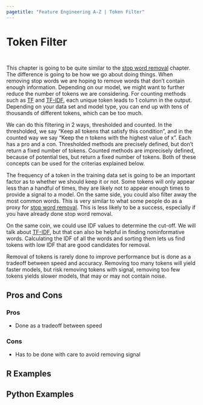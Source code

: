 ```yaml
---
pagetitle: "Feature Engineering A-Z | Token Filter"
---
```


# Token Filter {#sec-text-filter}

::: {style="visibility: hidden; height: 0px;"}
## Token Filter
:::

This chapter is going to be quite similar to the [stop word removal](text-stopwords) chapter.
The difference is going to be how we go about doing things.
When removing stop words we are hoping to remove words that don't contain enough information.
Depending on our model, we might want to further reduce the number of tokens we are considering.
For counting methods such as [TF](text-tf) and [TF-IDF](text-tfidf), each unique token leads to 1 column in the output.
Depending on your data set and model type, you can end up with tens of thousands of different tokens, which can be too much.

We can do this filtering in 2 ways, thresholded and counted.
In the thresholded, we say "Keep all tokens that satisfy this condition", and in the counted way we say "Keep the n tokens with the highest value of x".
Each has a pro and a con.
Thresholded methods are precisely defined, but don't return a fixed number of tokens.
Counted methods are imprecisely defined, because of potential ties, but return a fixed number of tokens.
Both of these concepts can be used for the criterias explained below.

The frequency of a token in the training data set is going to be an important factor as to whether we should keep it or not.
Some tokens will only appear less than a handful of times, they are likely not to appear enough times to provide a signal to a model.
On the same side, you could also filter away the most common words.
This is very similar to what some people do as a proxy for [stop word removal](text-stopwords).
This is less likely to be a success, especially if you have already done stop word removal.

On the same coin, we could use IDF values to determine the cut-off.
We will talk about [TF-IDF](text-tfidf), but that can also be helpful in finding noninformative words.
Calculating the IDF of all the words and sorting them lets us find tokens with low IDF that are good candidates for removal.

Removal of tokens is rarely done to improve performance but is done as a tradeoff between speed and accuracy.
Removing too many tokens will yield faster models, but risk removing tokens with signal, removing too few tokens yields slower models, that may or may not contain noise.

## Pros and Cons

### Pros

-   Done as a tradeoff between speed

### Cons

-   Has to be done with care to avoid removing signal

## R Examples

## Python Examples
